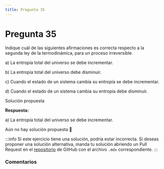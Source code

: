 ```yaml
---
title: Pregunta 35
---
```



# Pregunta 35

<div className="exercise">
Indique cuál de las siguientes afirmaciones es correcta respecto a la segunda ley de la termodinámica, para un proceso irreversible.

a) La entropía total del universo se debe incrementar.

b) La entropía total del universo debe disminuir.

c) Cuando el estado de un sistema cambia su entropía se debe incrementar.

d) Cuando el estado de un sistema cambia su entropía debe disminuir.
</div>

<MDXDetails>
<summary>Solución propuesta</summary>

<div className="exercise">

**Respuesta:**

a) La entropía total del universo se debe incrementar.

Aún no hay solución propuesta 🥲
</div>

:::info
Si este ejercicio tiene una solución, podría estar incorrecta. Si deseas proponer una solución alternativa, manda tu solución abriendo
un Pull Request en el [repositorio](https://github.com/crow-rojas/apuntes-fundamentals/pulls) de GitHub con el archivo
`.mdx` correspondiente.
:::

</MDXDetails>

### Comentarios

<Disqus
  url="https://crow-rojas.github.io/apuntes-fundamentals/docs/science/thermodynamics/exercises/2017-1/p35"
  identifier="docs/science/thermodynamics/exercises/2017-1/p35"
  title="2017-1 Termodinámica - Pregunta 35"
/>
